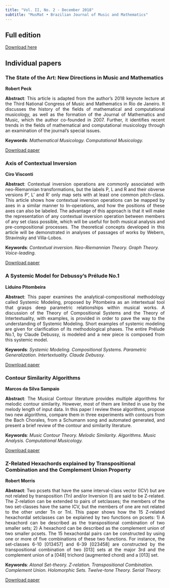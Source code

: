 ```yaml
---
title: "Vol. II, No. 2 - December 2018"
subtitle: "MusMat • Brazilian Journal of Music and Mathematics"
---
```


## Full edition
[Download here](../wp-content/uploads/2018/12/MusMat_Journal_V2_N2.pdf)

## Individual papers
### The State of the Art: New Directions in Music and Mathematics
**Robert Peck**
<p style="text-align: justify;"><strong>Abstract</strong>: This article is adapted from the author’s 2018 keynote lecture at the Third National Congress of Music and Mathematics in Rio de Janeiro. It discusses the history of the fields of mathematical and computational musicology, as well as the formation of the Journal of Mathematics and Music, which the author co-founded in 2007. Further, it identifies recent trends in the fields of mathematical and computational musicology through an examination of the journal’s special issues.</p>
<p style="text-align: left;"><strong>Keywords</strong>: <em> Mathematical Musicology. Computational Musicology. </em></p>
[Download paper](../wp-content/uploads/2018/12/05-peck-lecture.pdf)

### Axis of Contextual Inversion
**Ciro Visconti**
<p style="text-align: justify;"><strong>Abstract</strong>: Contextual inversion operations are commonly associated with neo-Riemannian transformations, but the labels P, L and R and their obverse versions P’, L’ and R’ only map sets with at least one common pitch-class. This article shows how contextual inversion operations can be mapped by axes in a similar manner to In-operations, and how the positions of these axes can also be labeled. The advantage of this approach is that it will make the representation of any contextual inversion operation between members
of any set class possible, which will be useful for both musical analysis and pre-compositional processes. The theoretical concepts developed in this article will be demonstrated in analyses of passages of works by Webern, Stravinsky and Villa-Lobos.</p>
<p style="text-align: left;"><strong>Keywords</strong>: <em> Contextual inversion. Neo-Riemannian Theory. Graph Theory. Voice-leading. </em></p>
[Download paper](../wp-content/uploads/2018/12/06-axis-of-contextual-inversion.pdf)

### A Systemic Model for Debussy's Prélude No.1
**Liduino Pitombeira**
<p style="text-align: justify;"><strong>Abstract</strong>: This paper examines the analytical-compositional methodology called Systemic Modeling, proposed by Pitombeira as an intertextual tool that grasps deep parametric relationships within musical works. A discussion of the Theory of Compositional Systems and the Theory of Intertextuality, with examples, is provided in order to pave the way to the understanding of Systemic Modeling. Short examples of systemic modeling are given for clarification of its methodological phases. The entire Prélude No.1, by Claude Debussy, is modeled and a new piece is composed from this systemic model.</p>
<p style="text-align: left;"><strong>Keywords</strong>: <em> Systemic Modeling. Compositional Systems. Parametric Generalization. Intertextuality. Claude Debussy. </em></p>
[Download paper](../wp-content/uploads/2018/12/07-a-systemic-model-for-debussys-prelude-no.1.pdf)

### Contour Similarity Algorithms
**Marcos da Silva Sampaio**
<p style="text-align: justify;"><strong>Abstract</strong>: The Musical Contour literature provides multiple algorithms for melodic contour similarity. However, most of them are limited in use by the melody length of input data. In this paper I review these algorithms, propose two new algorithms, compare them in three experiments with contours from the Bach Chorales, from a Schumann song and automated generated, and present a brief review of the contour and similarity literature. </p>
<p style="text-align: left;"><strong>Keywords</strong>: <em> Music Contour Theory. Melodic Similarity. Algorithms. Music Analysis. Computational Musicology. </em></p>
[Download paper](../wp-content/uploads/2018/12/08-contour-similarity-algorithm.pdf)

### Z-Related Hexachords explained by Transpositional Combination and the Complement Union Property
**Robert Morris**
<p style="text-align: justify;"><strong>Abstract</strong>: Two pcsets that have the same interval-class vector (ICV) but are not related by transposition (Tn) and/or Inversion (I) are said to be Z-related. The Z-relation can be extended to pairs of setclasses; the members of the two set-classes have the same ICV, but the members of one are not related to the other under Tn or TnI. This paper shows how the 15 Z-related hexachordal setclasses can be explained by two functions on pcsets: 1) A hexachord can be described as the transpositional combination of two smaller sets; 2) A hexachord can be described as the complement union of two smaller pcsets. The 15 hexachordal pairs can be constructed by using one or more of five combinations of these two functions. For instance, the set-classes 6-10 [013457] and 6-39 [023458] are constructed by the transpositional combination of two [013] sets at the major 3rd and the complement union of a [048] trichord (augmented chord) and a [013] set.</p>
<p style="text-align: left;"><strong>Keywords</strong>: <em> Atonal Set-theory. Z-relation. Transpositional Combination. Complement Union. Holomorphic Sets. Twelve-tone Theory. Serial Theory. </em></p>
[Download paper](../wp-content/uploads/2019/01/09-z-related-hexachords.pdf)